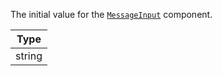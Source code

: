 The initial value for the [`MessageInput`](../../../../ui-components/message_input.mdx) component.

| Type   |
| ------ |
| string |
